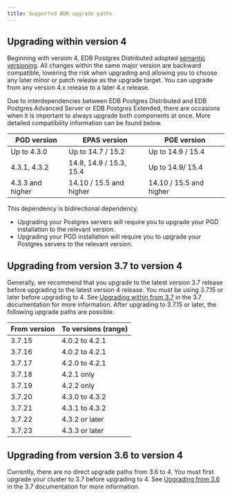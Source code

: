 ```yaml
---
title: Supported BDR upgrade paths
---
```


## Upgrading within version 4

Beginning with version 4, EDB Postgres Distributed adopted [semantic versioning](https://semver.org/). All changes within the same major version are backward compatible, lowering the risk when upgrading and allowing you to choose any later minor or patch release as the upgrade target. You can upgrade from any version 4.x release to a later 4.x release.


Due to interdependencies between EDB Postgres Distributed and EDB Postgres Advanced Server or EDB Postgres Extended, there are occasions when it is important to always upgrade both components at once. More detailed compatibility information can be found below.

 PGD version     | EPAS version            | PGE version 
-----------------|-------------------------|------------------
Up to 4.3.0      | Up to 14.7 / 15.2       | Up to 14.9 / 15.4
4.3.1, 4.3.2     | 14.8, 14.9 / 15.3, 15.4 | Up to 14.9/ 15.4
4.3.3 and higher | 14.10 / 15.5 and higher | 14.10 / 15.5 and higher

This dependency is bidirectional dependency. 

* Upgrading your Postgres servers will require you to upgrade your PGD installation to the relevant version.
* Upgrading your PGD installation will require you to upgrade your Postgres servers to the relevant version.

## Upgrading from version 3.7 to version 4

Generally, we recommend that you upgrade to the latest version 3.7 release before
upgrading to the latest version 4 release. You must be using 3.7.15 or later 
before upgrading to 4. See [Upgrading within from 3.7](/pgd/3.7/bdr/upgrades/supported_paths/#upgrading-within-version-37) in the
3.7 documentation for more information. After upgrading to 3.7.15 or later, the
following upgrade paths are possible.

| From version | To versions (range) |
| ---- | -- |
| 3.7.15 | 4.0.2 to 4.2.1 |
| 3.7.16 | 4.0.2 to 4.2.1 |
| 3.7.17 | 4.2.0 to 4.2.1 |
| 3.7.18 | 4.2.1 only |
| 3.7.19 | 4.2.2 only |
| 3.7.20 | 4.3.0 to 4.3.2 |
| 3.7.21 | 4.3.1 to 4.3.2 |
| 3.7.22 | 4.3.2 or later |
| 3.7.23 | 4.3.3 or later |

## Upgrading from version 3.6 to version 4

Currently, there are no direct upgrade paths from 3.6 to 4. You must first upgrade your cluster to 3.7 before upgrading to 4. See [Upgrading from 3.6](/pgd/3.7/bdr/upgrades/supported_paths/#upgrading-from-version-36-to-version-37) in the 3.7 documentation for more information.

